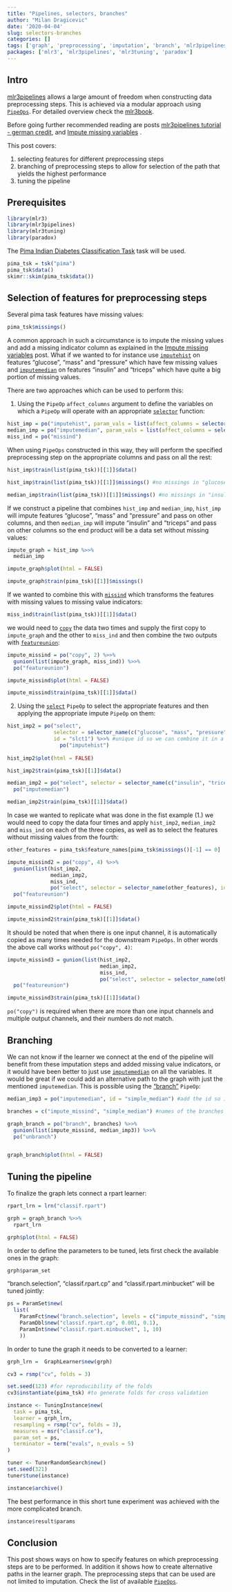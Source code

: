 ```yaml
---
title: "Pipelines, selectors, branches"
author: "Milan Dragicevic"
date: '2020-04-04'
slug: selectors-branches
categories: []
tags: ['graph', 'preprocessing', 'imputation', 'branch', 'mlr3pipelines']
packages: ['mlr3', 'mlr3pipelines', 'mlr3tuning', 'paradox']
---
```


## Intro

[mlr3pipelines](https://mlr3pipelines.mlr-org.com/) allows a large amount of freedom when constructing data preprocessing steps.
This is achieved via a modular approach using [`PipeOps`](https://mlr3pipelines.mlr-org.com/reference/PipeOp.html). For detailed overview check the [mlr3book](https://mlr3book.mlr-org.com/pipelines.html).  

Before going further recommended reading are posts [mlr3pipelines tutorial - german credit](https://mlr3gallery.mlr-org.com/basics_pipelines_german_credit/), and [Impute missing variables](https://mlr3gallery.mlr-org.com/impute-missing-variables/) .  

This post covers:  

  1. selecting features for different preprocessing steps  
  2. branching of preprocessing steps to allow for selection of the path that yields the highest performance  
  3. tuning the pipeline  
  
## Prerequisites

```r
library(mlr3)
library(mlr3pipelines)
library(mlr3tuning)
library(paradox)
```

The [Pima Indian Diabetes Classification Task](https://mlr3.mlr-org.com/reference/mlr_tasks_pima.html) task will be used.  

```r
pima_tsk = tsk("pima")
pima_tsk$data()
skimr::skim(pima_tsk$data())
```

## Selection of features for preprocessing steps

Several pima task features have missing values:  

```r
pima_tsk$missings()
```

A common approach in such a circumstance is to impute the missing values and add a missing indicator column as explained in the [Impute missing variables](https://mlr3gallery.mlr-org.com/impute-missing-variables/) post.
What if we wanted to for instance use [`imputehist`](https://mlr3pipelines.mlr-org.com/reference/mlr_pipeops_imputehist.html) on features "glucose", "mass" and "pressure" which have few missing values and [`imputemedian`](https://mlr3pipelines.mlr-org.com/reference/mlr_pipeops_imputemedian.html)
on features "insulin" and "triceps" which have quite a big portion of missing values.  

There are two approaches which can be used to perform this:

  1. Using the `PipeOp` `affect_columns` argument to define the variables on which a `PipeOp` will operate with an appropriate [`selector`](https://mlr3pipelines.mlr-org.com/reference/Selector.html) function:
  
```r
hist_imp = po("imputehist", param_vals = list(affect_columns = selector_name(c("glucose", "mass", "pressure"))))
median_imp = po("imputemedian", param_vals = list(affect_columns = selector_name(c("insulin", "triceps"))))
miss_ind = po("missind")
```

When using `PipeOps` constructed in this way, they will perform the specified preprocessing step on the appropriate columns and pass on all the rest:  

```r
hist_imp$train(list(pima_tsk))[[1]]$data()

hist_imp$train(list(pima_tsk))[[1]]$missings() #no missings in "glucose", "mass" and "pressure"

median_imp$train(list(pima_tsk))[[1]]$missings() #no missings in "insulin" and "triceps"
```

If we construct a pipeline that combines `hist_imp` and `median_imp`, `hist_imp` will impute features "glucose",   "mass" and "pressure" and pass on other columns, and then `median_imp` will impute "insulin" and "triceps" and pass on other columns so the end product will be a data set without missing values:  

```r
impute_graph = hist_imp %>>%
  median_imp

impute_graph$plot(html = FALSE)

impute_graph$train(pima_tsk)[[1]]$missings()
```

If we wanted to combine this with                                           [`missind`](https://mlr3pipelines.mlr-org.com/reference/mlr_pipeops_missind.html) which transforms the features with missing values to missing value indicators:  

```r
miss_ind$train(list(pima_tsk))[[1]]$data()
```

we would need to [`copy`](https://mlr3pipelines.mlr-org.com/reference/mlr_pipeops_copy.html) the data two times and supply the first copy to `impute_graph` and the other to `miss_ind` and then combine the two outputs with [`featureunion`](https://mlr3pipelines.mlr-org.com/reference/mlr_pipeops_featureunion.html):  

```r
impute_missind = po("copy", 2) %>>%
  gunion(list(impute_graph, miss_ind)) %>>%
  po("featureunion")

impute_missind$plot(html = FALSE)

impute_missind$train(pima_tsk)[[1]]$data()
```

  2. Using the [`select`](https://mlr3pipelines.mlr-org.com/reference/mlr_pipeops_select.html) `PipeOp` to select the appropriate features and then applying the appropriate impute `PipeOp` on them:
  
```r
hist_imp2 = po("select",
               selector = selector_name(c("glucose", "mass", "pressure")),
               id = "slct1") %>>% #unique id so we can combine it in a pipeline with other select PipeOps
                 po("imputehist")
               
hist_imp2$plot(html = FALSE)  

hist_imp2$train(pima_tsk)[[1]]$data()

median_imp2 = po("select", selector = selector_name(c("insulin", "triceps")), id = "slct2") %>>%
  po("imputemedian")

median_imp2$train(pima_tsk)[[1]]$data()
```

In case we wanted to replicate what was done in the fist example (1.) we would need to copy the data four times and apply `hist_imp2`, `median_imp2` and `miss_ind` on each of the three copies, as well as to select the features without missing values from the fourth:  

```r
other_features = pima_tsk$feature_names[pima_tsk$missings()[-1] == 0]

impute_missind2 = po("copy", 4) %>>%
  gunion(list(hist_imp2,
              median_imp2,
              miss_ind,
              po("select", selector = selector_name(other_features), id = "slct3"))) %>>%
  po("featureunion")

impute_missind2$plot(html = FALSE)

impute_missind2$train(pima_tsk)[[1]]$data()
```

It should be noted that when there is one input channel, it is automatically copied as many times needed for the downstream `PipeOps`. In other words the above call works without `po("copy", 4)`:  

```r
impute_missind3 = gunion(list(hist_imp2,
                              median_imp2,
                              miss_ind,
                              po("select", selector = selector_name(other_features), id = "slct3"))) %>>%
  po("featureunion")

impute_missind3$train(pima_tsk)[[1]]$data()
```

`po("copy")` is required when there are more than one input channels and multiple output channels, and their numbers do not match.


## Branching

We can not know if the learner we connect at the end of the pipeline will benefit from these imputation steps and added missing value indicators, or it would have been better to just use [`imputemedian`](https://mlr3pipelines.mlr-org.com/reference/mlr_pipeops_imputemedian.html) on all the variables.
It would be great if we could add an alternative path to the graph with just the mentioned `imputemedian`. This is possible using the ["branch"](https://mlr3pipelines.mlr-org.com/reference/branch.html) `PipeOp`:  

```r
median_imp3 = po("imputemedian", id = "simple_median") #add the id so it does not clash with `median_imp` 

branches = c("impute_missind", "simple_median") #names of the branches

graph_branch = po("branch", branches) %>>%
  gunion(list(impute_missind, median_imp3)) %>>%
  po("unbranch")


graph_branch$plot(html = FALSE)
```

## Tuning the pipeline

To finalize the graph lets connect a rpart learner:  

```r
rpart_lrn = lrn("classif.rpart")

grph = graph_branch %>>%
  rpart_lrn

grph$plot(html = FALSE)
```

In order to define the parameters to be tuned, lets first check the available ones in the graph:  

```r
grph$param_set
```

"branch.selection", "classif.rpart.cp" and "classif.rpart.minbucket" will be tuned jointly:  

```r
ps = ParamSet$new(
  list(
    ParamFct$new("branch.selection", levels = c("impute_missind", "simple_median")),
    ParamDbl$new("classif.rpart.cp", 0.001, 0.1),
    ParamInt$new("classif.rpart.minbucket", 1, 10)
    ))
```

In order to tune the graph it needs to be converted to a learner:  

```r
grph_lrn =  GraphLearner$new(grph)

cv3 = rsmp("cv", folds = 3)

set.seed(123) #for reproducibility of the folds
cv3$instantiate(pima_tsk) #to generate folds for cross validation

instance <- TuningInstance$new(
  task = pima_tsk,
  learner = grph_lrn,
  resampling = rsmp("cv", folds = 3),
  measures = msr("classif.ce"),
  param_set = ps,
  terminator = term("evals", n_evals = 5)
)

tuner <- TunerRandomSearch$new()
set.seed(321)
tuner$tune(instance)

instance$archive()
```

The best performance in this short tune experiment was achieved with the more complicated branch.  

```r
instance$result$params
```

## Conclusion

This post shows ways on how to specify features on which preprocessing steps are to be performed. In addition it shows how to create alternative paths in the learner graph. The preprocessing steps that can be used are not limited to imputation. Check the list of available [`PipeOps`](https://mlr3pipelines.mlr-org.com/reference/index.html).  
